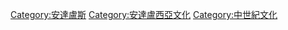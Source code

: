 [[Category:安達盧斯|Category:安達盧斯]]
[[Category:安達盧西亞文化|Category:安達盧西亞文化]]
[[Category:中世紀文化|Category:中世紀文化]]